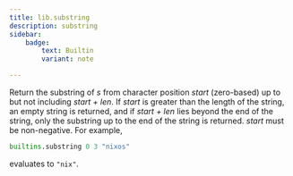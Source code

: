 ```yaml
---
title: lib.substring
description: substring
sidebar:
    badge: 
        text: Builtin
        variant: note

---
```



Return the substring of *s* from character position *start*
(zero-based) up to but not including *start + len*. If *start* is
greater than the length of the string, an empty string is returned,
and if *start + len* lies beyond the end of the string, only the
substring up to the end of the string is returned. *start* must be
non-negative. For example,

```nix
builtins.substring 0 3 "nixos"
```

evaluates to `"nix"`.
